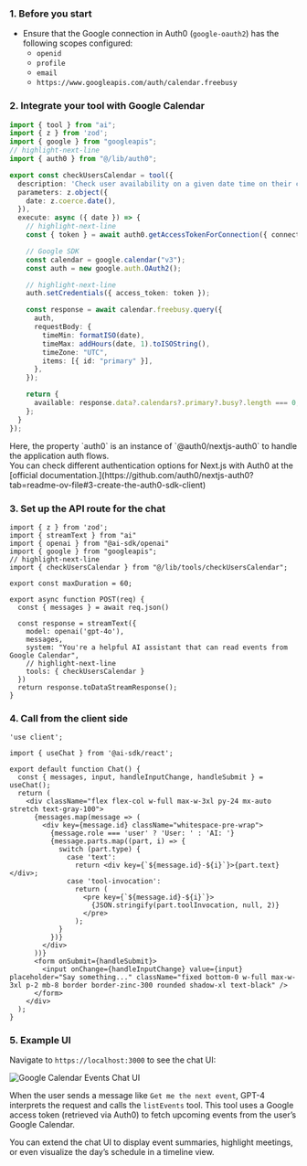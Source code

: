### 1. Before you start

- Ensure that the Google connection in Auth0 (`google-oauth2`) has the following scopes configured:
  - `openid`
  - `profile`
  - `email`
  - `https://www.googleapis.com/auth/calendar.freebusy`

### 2. Integrate your tool with Google Calendar

```ts lines ./src/lib/tools/checkUsersCalendar.ts expandable wrap
import { tool } from "ai";
import { z } from 'zod';
import { google } from "googleapis";
// highlight-next-line
import { auth0 } from "@/lib/auth0";

export const checkUsersCalendar = tool({
  description: 'Check user availability on a given date time on their calendar',
  parameters: z.object({
    date: z.coerce.date(),
  }),
  execute: async ({ date }) => {
    // highlight-next-line
    const { token } = await auth0.getAccessTokenForConnection({ connection: 'google-oauth2' });

    // Google SDK
    const calendar = google.calendar("v3");
    const auth = new google.auth.OAuth2();

    // highlight-next-line
    auth.setCredentials({ access_token: token });

    const response = await calendar.freebusy.query({
      auth,
      requestBody: {
        timeMin: formatISO(date),
        timeMax: addHours(date, 1).toISOString(),
        timeZone: "UTC",
        items: [{ id: "primary" }],
      },
    });

    return {
      available: response.data?.calendars?.primary?.busy?.length === 0,
    };
  }
});
```
<Info>
Here, the property `auth0` is an instance of `@auth0/nextjs-auth0` to handle the application auth flows. <br/>
You can check different authentication options for Next.js with Auth0 at the [official documentation.](https://github.com/auth0/nextjs-auth0?tab=readme-ov-file#3-create-the-auth0-sdk-client)
</Info>

### 3. Set up the API route for the chat

```tsx lines ./src/app/api/chat/route.ts expandable wrap
import { z } from 'zod';
import { streamText } from "ai"
import { openai } from "@ai-sdk/openai"
import { google } from "googleapis";
// highlight-next-line
import { checkUsersCalendar } from "@/lib/tools/checkUsersCalendar";

export const maxDuration = 60;

export async function POST(req) {
  const { messages } = await req.json()

  const response = streamText({
    model: openai('gpt-4o'),
    messages,
    system: "You're a helpful AI assistant that can read events from Google Calendar",
    // highlight-next-line
    tools: { checkUsersCalendar }
  })
  return response.toDataStreamResponse();
}

```

### 4. Call from the client side

```tsx lines ./src/app/page.tsx expandable wrap
'use client';

import { useChat } from '@ai-sdk/react';

export default function Chat() {
  const { messages, input, handleInputChange, handleSubmit } = useChat();
  return (
    <div className="flex flex-col w-full max-w-3xl py-24 mx-auto stretch text-gray-100">
      {messages.map(message => (
        <div key={message.id} className="whitespace-pre-wrap">
          {message.role === 'user' ? 'User: ' : 'AI: '}
          {message.parts.map((part, i) => {
            switch (part.type) {
              case 'text':
                return <div key={`${message.id}-${i}`}>{part.text}</div>;
              case 'tool-invocation':
                return (
                  <pre key={`${message.id}-${i}`}>
                    {JSON.stringify(part.toolInvocation, null, 2)}
                  </pre>
                );
            }
          })}
        </div>
      ))}
      <form onSubmit={handleSubmit}>
        <input onChange={handleInputChange} value={input} placeholder="Say something..." className="fixed bottom-0 w-full max-w-3xl p-2 mb-8 border border-zinc-300 rounded shadow-xl text-black" />
      </form>
    </div>
  );
}
```

### 5. Example UI

Navigate to `https://localhost:3000` to see the chat UI:

![Google Calendar Events Chat UI](/img/google_calendar_events_chat_ui.png)

When the user sends a message like `Get me the next event`, GPT-4 interprets the request and calls the `listEvents` tool. This tool uses a Google access token (retrieved via Auth0) to fetch upcoming events from the user’s Google Calendar.

You can extend the chat UI to display event summaries, highlight meetings, or even visualize the day’s schedule in a timeline view.
